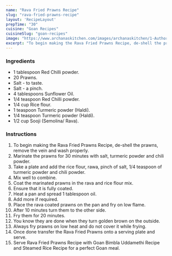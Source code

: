 ---
name: "Rava Fried Prawns Recipe"
slug: "rava-fried-prawns-recipe"
layout: 'RecipeLayout'
prepTime: "30"
cuisine: "Goan Recipes"
cuisineSlug: "goan-recipes"
image: "https://www.archanaskitchen.com/images/archanaskitchen/1-Author/Raksha_Kamat/Rava_Fried_Prawns.jpg"
excerpt: "To begin making the Rava Fried Prawns Recipe, de-shell the prawns, remove the vein and wash properly"
---

### Ingredients

- 1 tablespoon Red Chilli powder.
- 20 Prawns.
- Salt - to taste.
- Salt - a pinch.
- 4 tablespoons Sunflower Oil.
- 1/4 teaspoon Red Chilli powder.
- 1/4 cup Rice flour.
- 1 teaspoon Turmeric powder (Haldi).
- 1/4 teaspoon Turmeric powder (Haldi).
- 1/2 cup Sooji (Semolina/ Rava).

### Instructions

1. To begin making the Rava Fried Prawns Recipe, de-shell the prawns, remove the vein and wash properly.
1. Marinate the prawns for 30 minutes with  salt, turmeric powder and chili powder.
1. Take a plate and add the rice flour, rawa, pinch of salt, 1/4 teaspoon of turmeric powder and chili powder.
1. Mix well to combine.
1. Coat the marinated prawns in the rava and rice flour mix.
1. Ensure that it is fully coated.
1. Heat a pan and spread 1 tablespoon oil.
1. Add more if required.
1. Place the rava coated prawns on the pan and fry on low flame.
1. After 10 minutes turn them to the other side.
1. Fry them for 20 minutes.
1. You know they are done when they turn golden brown on the outside.
1. Always fry prawns on low heat and do not cover it while frying.
1. Once done transfer the Rava Fried Prawns onto a serving plate and serve.
1. Serve Rava Fried Prawns Recipe with Goan Bimbla Uddamethi Recipe and Steamed Rice Recipe for a perfect Goan meal.
